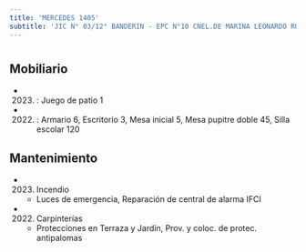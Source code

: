 ```yaml
---
title: 'MERCEDES 1405'
subtitle: 'JIC N° 03/12° BANDERIN - EPC N°10 CNEL.DE MARINA LEONARDO ROSALES'
---
```


#


## Mobiliario

*  (2023) : Juego de patio 1 

*  (2022) : Armario 6, Escritorio 3, Mesa inicial 5, Mesa pupitre doble 45, Silla escolar 120 





## Mantenimiento

*  (2023) Incendio 
    + Luces de emergencia, Reparación de central de alarma IFCI

*  (2022) Carpinterías 
    + Protecciones en Terraza y Jardín, Prov. y coloc. de protec. antipalomas




